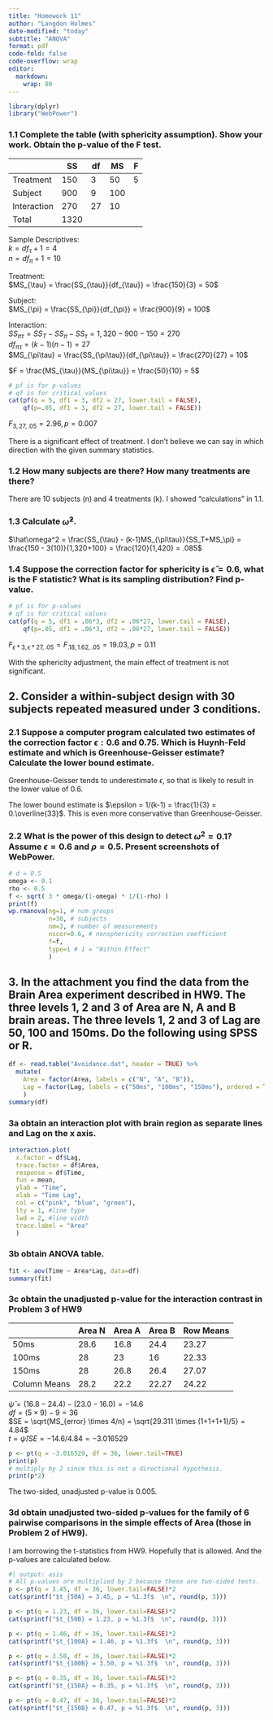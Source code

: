 ```yaml
---
title: "Homework 11"
author: "Langdon Holmes"
date-modified: "today"
subtitle: "ANOVA"
format: pdf
code-fold: false
code-overflow: wrap
editor: 
  markdown: 
    wrap: 80
---
```



```r
library(dplyr)
library("WebPower")
```

### 1.1 Complete the table (with sphericity assumption). Show your work. Obtain the p-value of the F test.

|             | SS   | df | MS | F |
|-------------|------|----|----|---|
| Treatment   | 150  | 3  | 50 | 5 |
| Subject     | 900  | 9  | 100|   |
| Interaction | 270  | 27 | 10 |   |
| Total       | 1320 |    |    |   |

Sample Descriptives:  
$k = df_{\tau} + 1 = 4$  
$n = df_{\pi} + 1 = 10$  

Treatment:  
$MS_{\tau} = \frac{SS_{\tau}}{df_{\tau}} = \frac{150}{3} = 50$  

Subject:  
$MS_{\pi} = \frac{SS_{\pi}}{df_{\pi}} = \frac{900}{9} = 100$  

Interaction:  
$SS_{\pi\tau} = SS_{T} - SS_{\pi} - SS_{\tau} = 1,320 - 900 - 150 = 270$  
$df_{\pi\tau} = (k-1)(n-1) = 27$  
$MS_{\pi\tau} = \frac{SS_{\pi\tau}}{df_{\pi\tau}} = \frac{270}{27} = 10$  

$F = \frac{MS_{\tau}}{MS_{\pi\tau}} = \frac{50}{10} = 5$  

```r
# pf is for p-values
# qf is for critical values
cat(pf(q = 5, df1 = 3, df2 = 27, lower.tail = FALSE),
    qf(p=.05, df1 = 3, df2 = 27, lower.tail = FALSE))
```
$F_{3,27,.05} = 2.96, p = 0.007$  

There is a significant effect of treatment. I don't believe we can say in which direction with the given summary statistics.

### 1.2 How many subjects are there? How many treatments are there?

There are 10 subjects (n) and 4 treatments (k). I showed "calculations" in 1.1.

### 1.3 Calculate $\hat\omega^2$.

$\hat\omega^2 = \frac{SS_{\tau} - (k-1)MS_{\pi\tau}}{SS_T+MS_\pi} = \frac{150 - 3(10)}{1,320+100} = \frac{120}{1,420} = .085$  

### 1.4 Suppose the correction factor for sphericity is $\hat\epsilon = 0.6$, what is the F statistic? What is its sampling distribution? Find p-value.

```r
# pf is for p-values
# qf is for critical values
cat(pf(q = 5, df1 = .06*3, df2 = .06*27, lower.tail = FALSE),
    qf(p=.05, df1 = .06*3, df2 = .06*27, lower.tail = FALSE))
```
$F_{\epsilon*3,\epsilon*27,.05} = F_{.18,1.62,.05} = 19.03, p = 0.11$  

With the sphericity adjustment, the main effect of treatment is not significant.

## 2. Consider a within-subject design with 30 subjects repeated measured under 3 conditions.

### 2.1 Suppose a computer program calculated two estimates of the correction factor $\epsilon: 0.6$ and 0.75. Which is Huynh-Feld estimate and which is Greenhouse-Geisser estimate? Calculate the lower bound estimate.

Greenhouse-Geisser tends to underestimate $\epsilon$, so that is likely to result in the lower value of 0.6.

The lower bound estimate is $\epsilon = 1/(k-1) = \frac{1}{3} = 0.\overline{33}$. This is even more conservative than Greenhouse-Geisser.

### 2.2 What is the power of this design to detect $\omega^{2} = 0.1$? Assume $\epsilon = 0.6$ and $\rho = 0.5$. Present screenshots of WebPower.

```r
# d = 0.5
omega <- 0.1
rho <- 0.5
f <- sqrt( 3 * omega/(1-omega) * 1/(1-rho) )
print(f)
wp.rmanova(ng=1, # num groups
           n=30, # subjects
           nm=3, # number of measurements
           nscor=0.6, # nonsphericity correction coefficient
           f=f,
           type=1 # 1 = "Within Effect"
           )
```

## 3. In the attachment you find the data from the Brain Area experiment described in HW9. The three levels 1, 2 and 3 of Area are N, A and B brain areas. The three levels 1, 2 and 3 of Lag are 50, 100 and 150ms. Do the following using SPSS or R.

```r
df <- read.table("Avoidance.dat", header = TRUE) %>% 
  mutate(
    Area = factor(Area, labels = c("N", "A", "B")),
    Lag = factor(Lag, labels = c("50ms", "100ms", "150ms"), ordered = TRUE)
    )
summary(df)
```
### 3a obtain an interaction plot with brain region as separate lines and Lag on the x axis.

```r
interaction.plot(
  x.factor = df$Lag,
  trace.factor = df$Area,
  response = df$Time,
  fun = mean,
  ylab = "Time",
  xlab = "Time Lag",
  col = c("pink", "blue", "green"),
  lty = 1, #line type
  lwd = 2, #line width
  trace.label = "Area"
  )
```

### 3b obtain ANOVA table.

```r
fit <- aov(Time ~ Area*Lag, data=df)
summary(fit)
```

### 3c obtain the unadjusted p-value for the interaction contrast in Problem 3 of HW9

|              | Area N | Area A | Area B | Row Means |
|--------------|--------|--------|--------|-----------|
| 50ms         | 28.6   | 16.8   | 24.4   | 23.27     |
| 100ms        | 28     | 23     | 16     | 22.33     |
| 150ms        | 28     | 26.8   | 26.4   | 27.07     |
| Column Means | 28.2   | 22.2   | 22.27  | 24.22     |

$\hat\psi = (16.8 - 24.4) - (23.0 - 16.0) = -14.6$  
$df = (5 \times 9) - 9 = 36$  
$SE = \sqrt{MS_{error} \times 4/n} = \sqrt{29.311 \times (1+1+1+1)/5} = 4.84$  
$t = \hat\psi / SE = -14.6 / 4.84 = -3.016529$  

```r
p <- pt(q = -3.016529, df = 36, lower.tail=TRUE)
print(p)
# multiply by 2 since this is not a directional hypothesis.
print(p*2)
```
The two-sided, unadjusted p-value is 0.005.

### 3d obtain unadjusted two-sided p-values for the family of 6 pairwise comparisons in the simple effects of Area (those in Problem 2 of HW9).

I am borrowing the t-statistics from HW9. Hopefully that is allowed. And the p-values are calculated below.

```r
#| output: asis
# All p-values are multiplied by 2 because these are two-sided tests.
p <- pt(q = 3.45, df = 36, lower.tail=FALSE)*2
cat(sprintf("$t_{50A} = 3.45, p = %1.3f$  \n", round(p, 3)))

p <- pt(q = 1.23, df = 36, lower.tail=FALSE)*2
cat(sprintf("$t_{50B} = 1.23, p = %1.3f$  \n", round(p, 3)))

p <- pt(q = 1.46, df = 36, lower.tail=FALSE)*2
cat(sprintf("$t_{100A} = 1.46, p = %1.3f$  \n", round(p, 3)))

p <- pt(q = 3.50, df = 36, lower.tail=FALSE)*2
cat(sprintf("$t_{100B} = 3.50, p = %1.3f$  \n", round(p, 3)))

p <- pt(q = 0.35, df = 36, lower.tail=FALSE)*2
cat(sprintf("$t_{150A} = 0.35, p = %1.3f$  \n", round(p, 3)))

p <- pt(q = 0.47, df = 36, lower.tail=FALSE)*2
cat(sprintf("$t_{150B} = 0.47, p = %1.3f$  \n", round(p, 3)))
```

